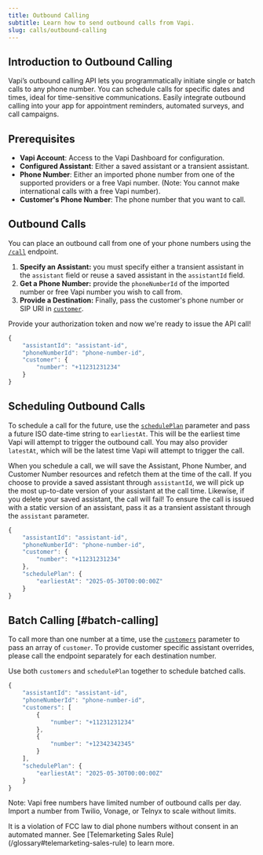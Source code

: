 ```yaml
---
title: Outbound Calling
subtitle: Learn how to send outbound calls from Vapi.
slug: calls/outbound-calling
---
```


## Introduction to Outbound Calling

Vapi’s outbound calling API lets you programmatically initiate single or batch calls to any phone number. You can schedule calls for specific dates and times, ideal for time-sensitive communications. Easily integrate outbound calling into your app for appointment reminders, automated surveys, and call campaigns.

## Prerequisites

- **Vapi Account**: Access to the Vapi Dashboard for configuration.
- **Configured Assistant**: Either a saved assistant or a transient assistant.
- **Phone Number**: Either an imported phone number from one of the supported providers or a free Vapi number. (Note: You cannot make international calls with a free Vapi number).
- **Customer's Phone Number**: The phone number that you want to call.

## Outbound Calls

You can place an outbound call from one of your phone numbers using the [`/call`](/api-reference/calls/create-phone-call) endpoint.

1. **Specify an Assistant:** you must specify either a transient assistant in the `assistant` field or reuse a saved assistant in the `assistantId` field.
2. **Get a Phone Number:** provide the `phoneNumberId` of the imported number or free Vapi number you wish to call from.
3. **Provide a Destination:** Finally, pass the customer's phone number or SIP URI in [`customer`](/api-reference/calls/create#request.body.customer).

Provide your authorization token and now we're ready to issue the API call!

```jsx
{
    "assistantId": "assistant-id",
    "phoneNumberId": "phone-number-id",
    "customer": {
        "number": "+11231231234"
    }
}
```

## Scheduling Outbound Calls

To schedule a call for the future, use the [`schedulePlan`](/api-reference/calls/create#request.body.schedulePlan) parameter and pass a future ISO date-time string to `earliestAt`. This will be the earliest time Vapi will attempt to trigger the outbound call. You may also provider `latestAt`, which will be the latest time Vapi will attempt to trigger the call.

When you schedule a call, we will save the Assistant, Phone Number, and Customer Number resources and refetch them at the time of the call. If you choose to provide a saved assistant through `assistantId`, we will pick up the most up-to-date version of your assistant at the call time. Likewise, if you delete your saved assistant, the call will fail! To ensure the call is issued with a static version of an assistant, pass it as a transient assistant through the `assistant` parameter.

```jsx
{
    "assistantId": "assistant-id",
    "phoneNumberId": "phone-number-id",
    "customer": {
        "number": "+11231231234"
    },
    "schedulePlan": {
        "earliestAt": "2025-05-30T00:00:00Z"
    }
}
```

## Batch Calling [#batch-calling]

To call more than one number at a time, use the [`customers`](/api-reference/calls/create#request.body.customers) parameter to pass an array of `customer`. To provide customer specific assistant overrides, please call the endpoint separately for each destination number.

Use both `customers` and `schedulePlan` together to schedule batched calls.

```jsx
{
    "assistantId": "assistant-id",
    "phoneNumberId": "phone-number-id",
    "customers": [
        {
            "number": "+11231231234"
        },
        {
            "number": "+12342342345"
        }
    ],
    "schedulePlan": {
        "earliestAt": "2025-05-30T00:00:00Z"
    }
}
```

Note: Vapi free numbers have limited number of outbound calls per day. Import a number from Twilio, Vonage, or Telnyx to scale without limits.

<Warning>
  It is a violation of FCC law to dial phone numbers without consent in an
  automated manner. See [Telemarketing Sales
  Rule](/glossary#telemarketing-sales-rule) to learn more.
</Warning>